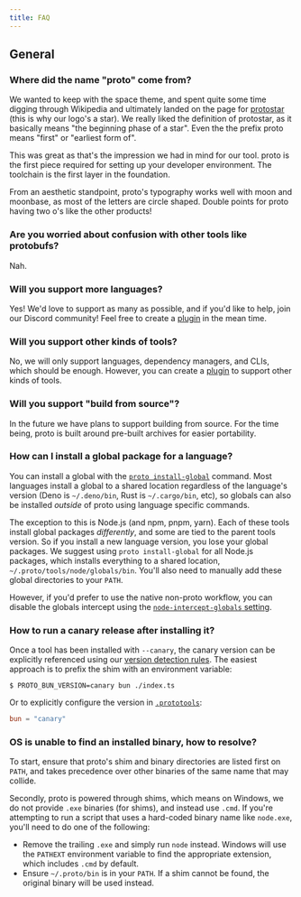```yaml
---
title: FAQ
---
```


## General

### Where did the name "proto" come from?

We wanted to keep with the space theme, and spent quite some time digging through Wikipedia and
ultimately landed on the page for [protostar](https://en.wikipedia.org/wiki/Protostar) (this is why
our logo's a star). We really liked the definition of protostar, as it basically means "the
beginning phase of a star". Even the the prefix proto means "first" or "earliest form of".

This was great as that's the impression we had in mind for our tool. proto is the first piece
required for setting up your developer environment. The toolchain is the first layer in the
foundation.

From an aesthetic standpoint, proto's typography works well with moon and moonbase, as most of the
letters are circle shaped. Double points for proto having two o's like the other products!

### Are you worried about confusion with other tools like protobufs?

Nah.

### Will you support more languages?

Yes! We'd love to support as many as possible, and if you'd like to help, join our Discord
community! Feel free to create a [plugin](./plugins) in the mean time.

### Will you support other kinds of tools?

No, we will only support languages, dependency managers, and CLIs, which should be enough. However,
you can create a [plugin](./plugins) to support other kinds of tools.

### Will you support "build from source"?

In the future we have plans to support building from source. For the time being, proto is built
around pre-built archives for easier portability.

### How can I install a global package for a language?

You can install a global with the [`proto install-global`](./commands/install-global) command. Most
languages install a global to a shared location regardless of the language's version (Deno is
`~/.deno/bin`, Rust is `~/.cargo/bin`, etc), so globals can also be installed _outside_ of proto
using language specific commands.

The exception to this is Node.js (and npm, pnpm, yarn). Each of these tools install global packages
_differently_, and some are tied to the parent tools version. So if you install a new language
version, you lose your global packages. We suggest using `proto install-global` for all Node.js
packages, which installs everything to a shared location, `~/.proto/tools/node/globals/bin`. You'll
also need to manually add these global directories to your `PATH`.

However, if you'd prefer to use the native non-proto workflow, you can disable the globals intercept
using the [`node-intercept-globals` setting](./config#settings).

### How to run a canary release after installing it?

Once a tool has been installed with `--canary`, the canary version can be explicitly referenced
using our [version detection rules](./detection). The easiest approach is to prefix the shim with an
environment variable:

```shell
$ PROTO_BUN_VERSION=canary bun ./index.ts
```

Or to explicitly configure the version in [`.prototools`](./config):

```toml
bun = "canary"
```

### OS is unable to find an installed binary, how to resolve?

To start, ensure that proto's shim and binary directories are listed first on `PATH`, and takes
precedence over other binaries of the same name that may collide.

Secondly, proto is powered through shims, which means on Windows, we do not provide `.exe` binaries
(for shims), and instead use `.cmd`. If you're attempting to run a script that uses a hard-coded
binary name like `node.exe`, you'll need to do one of the following:

- Remove the trailing `.exe` and simply run `node` instead. Windows will use the `PATHEXT`
  environment variable to find the appropriate extension, which includes `.cmd` by default.
- Ensure `~/.proto/bin` is in your `PATH`. If a shim cannot be found, the original binary will be
  used instead.
